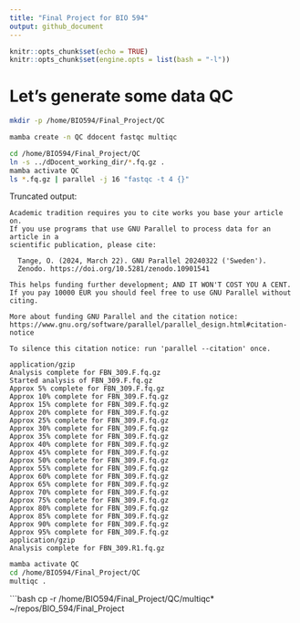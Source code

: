 ```yaml
---
title: "Final Project for BIO 594"
output: github_document
---
```


```r
knitr::opts_chunk$set(echo = TRUE)
knitr::opts_chunk$set(engine.opts = list(bash = "-l"))
```


# Let's generate some data QC
```bash
mkdir -p /home/BIO594/Final_Project/QC
```

```bash
mamba create -n QC ddocent fastqc multiqc
```

```bash
cd /home/BIO594/Final_Project/QC
ln -s ../dDocent_working_dir/*.fq.gz .
mamba activate QC
ls *.fq.gz | parallel -j 16 "fastqc -t 4 {}"
```

Truncated output:

```
Academic tradition requires you to cite works you base your article on.
If you use programs that use GNU Parallel to process data for an article in a
scientific publication, please cite:

  Tange, O. (2024, March 22). GNU Parallel 20240322 ('Sweden').
  Zenodo. https://doi.org/10.5281/zenodo.10901541

This helps funding further development; AND IT WON'T COST YOU A CENT.
If you pay 10000 EUR you should feel free to use GNU Parallel without citing.

More about funding GNU Parallel and the citation notice:
https://www.gnu.org/software/parallel/parallel_design.html#citation-notice

To silence this citation notice: run 'parallel --citation' once.

application/gzip
Analysis complete for FBN_309.F.fq.gz
Started analysis of FBN_309.F.fq.gz
Approx 5% complete for FBN_309.F.fq.gz
Approx 10% complete for FBN_309.F.fq.gz
Approx 15% complete for FBN_309.F.fq.gz
Approx 20% complete for FBN_309.F.fq.gz
Approx 25% complete for FBN_309.F.fq.gz
Approx 30% complete for FBN_309.F.fq.gz
Approx 35% complete for FBN_309.F.fq.gz
Approx 40% complete for FBN_309.F.fq.gz
Approx 45% complete for FBN_309.F.fq.gz
Approx 50% complete for FBN_309.F.fq.gz
Approx 55% complete for FBN_309.F.fq.gz
Approx 60% complete for FBN_309.F.fq.gz
Approx 65% complete for FBN_309.F.fq.gz
Approx 70% complete for FBN_309.F.fq.gz
Approx 75% complete for FBN_309.F.fq.gz
Approx 80% complete for FBN_309.F.fq.gz
Approx 85% complete for FBN_309.F.fq.gz
Approx 90% complete for FBN_309.F.fq.gz
Approx 95% complete for FBN_309.F.fq.gz
application/gzip
Analysis complete for FBN_309.R1.fq.gz
```

```bash
mamba activate QC
cd /home/BIO594/Final_Project/QC
multiqc .
```

```bash
cp -r /home/BIO594/Final_Project/QC/multiqc* ~/repos/BIO_594/Final_Project